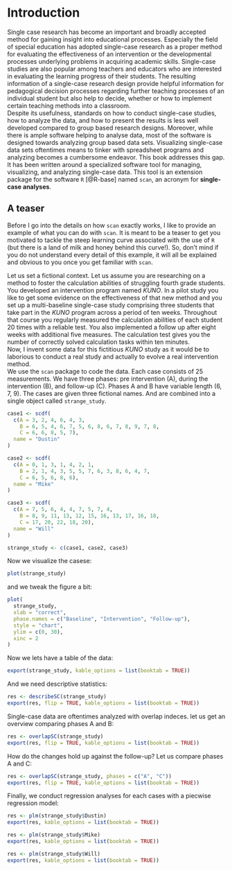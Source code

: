 # Introduction

Single case research has become an important and broadly accepted method for gaining insight into educational processes. Especially the field of special education has adopted single-case research as a proper method for evaluating the effectiveness of an intervention or the developmental processes underlying problems in acquiring academic skills. Single-case studies are also popular among teachers and educators who are interested in evaluating the learning progress of their students. The resulting information of a single-case research design provide helpful information for pedagogical decision processes regarding further teaching processes of an individual student but also help to decide, whether or how to implement certain teaching methods into a classroom.  
Despite its usefulness, standards on how to conduct single-case studies, how to analyze the data, and how to present the results is less well developed compared to group based research designs. Moreover, while there is ample software helping to analyse data, most of the software is designed towards analyzing group based data sets. Visualizing single-case data sets oftentimes means to tinker with spreadsheet programs and analyzing becomes a cumbersome endeavor. This book addresses this gap. It has been written around a specialized software tool for managing, visualizing, and analyzing single-case data. This tool is an extension package for the software `R` [@R-base] named `scan`, an acronym for **single-case analyses**.  

## A teaser

Before I go into the details on how `scan` exactly works, I like to provide an example of what you can do with `scan`. It is meant to be a teaser to get you motivated to tackle the steep learning curve associated with the use of `R` (but there is a land of milk and honey behind this curve!). So, don't mind if you do not understand every detail of this example, it will all be explained and obvious to you once you get familiar with `scan`.

Let us set a fictional context. Let us assume you are researching on a method to foster the calculation abilities of struggling fourth grade students. You developed an intervention program named *KUNO*. In a pilot study you like to get some evidence on the effectiveness of that new method and you set up a multi-baseline single-case study comprising three students that take part in the *KUNO* program across a period of ten weeks. Throughout that course you regularly measured the calculation abilities of each student 20 times with a reliable test. You also implemented a follow up after eight weeks with additional five measures. The calculation test gives you the number of correctly solved calculation tasks within ten minutes.  
Now, I invent some data for this fictitious *KUNO* study as it would be to laborious to conduct a real study and actually to evolve a real intervention method.  
We use the `scan` package to code the data. Each case consists of 25 measurements. We have three phases: pre intervention (A), during the intervention (B), and follow-up (C). Phases A and B have variable length (6, 7, 9). The cases are given three fictional names. And are combined into a single object called `strange_study`.  


```r
case1 <- scdf(
  c(A = 3, 2, 4, 6, 4, 3, 
    B = 6, 5, 4, 6, 7, 5, 6, 8, 6, 7, 8, 9, 7, 8, 
    C = 6, 6, 8, 5, 7), 
  name = "Dustin"
)

case2 <- scdf(
  c(A = 0, 1, 3, 1, 4, 2, 1, 
    B = 2, 1, 4, 3, 5, 5, 7, 6, 3, 8, 6, 4, 7, 
    C = 6, 5, 6, 8, 6), 
  name = "Mike"
)

case3 <- scdf(
  c(A = 7, 5, 6, 4, 4, 7, 5, 7, 4,
    B = 8, 9, 11, 13, 12, 15, 16, 13, 17, 16, 18,
    C = 17, 20, 22, 18, 20), 
  name = "Will"
)

strange_study <- c(case1, case2, case3)

```

Now we visualize the casese:

```r
plot(strange_study)
```

and we tweak the figure a bit:

```r
plot(
  strange_study,
  xlab = "correct",
  phase.names = c("Baseline", "Intervention", "Follow-up"),
  style = "chart",
  ylim = c(0, 30),
  xinc = 2
)
```

Now we lets have a table of the data:

```r

export(strange_study, kable_options = list(booktab = TRUE))

```

And we need descriptive statistics:

```r
res <- describeSC(strange_study)
export(res, flip = TRUE, kable_options = list(booktab = TRUE))
```

Single-case data are oftentimes analyzed with overlap indeces. let us get an overview comparing phases A and B:

```r
res <- overlapSC(strange_study)
export(res, flip = TRUE, kable_options = list(booktab = TRUE))
```

How do the changes hold up against the follow-up? Let us compare phases A and C:

```r
res <- overlapSC(strange_study, phases = c("A", "C"))
export(res, flip = TRUE, kable_options = list(booktab = TRUE))
```

Finally, we conduct regression analyses for each cases with a piecwise regression model:

```r
res <- plm(strange_study$Dustin)
export(res, kable_options = list(booktab = TRUE))

res <- plm(strange_study$Mike)
export(res, kable_options = list(booktab = TRUE))

res <- plm(strange_study$Will)
export(res, kable_options = list(booktab = TRUE))
```

